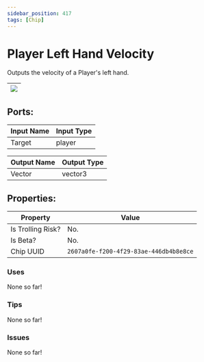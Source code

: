 ```yaml
---
sidebar_position: 417
tags: [Chip]
---
```


# Player Left Hand Velocity


Outputs the velocity of a Player's left hand.

| ![](https://images-ext-2.discordapp.net/external/MPmIaQzlEPmgGWlgi-WxBBXt0Bjv_zWPkg1y1f_sy3s/https/www.recroomcircuits.com/image/circuit/absolute-value?width=206&height=108) |
|-----|

## Ports:

| Input Name | Input Type |
|-----------|-----------|
| Target | player |

| Output Name | Output Type |
|-----------|-----------|
| Vector | vector3 |

## Properties:

| Property  | Value |
|-------------------|-----------|
| Is Trolling Risk? | No. |
| Is Beta? | No. |
| Chip UUID | `2607a0fe-f200-4f29-83ae-446db4b8e8ce` |

### Uses

None so far!

### Tips

None so far!

### Issues

None so far!